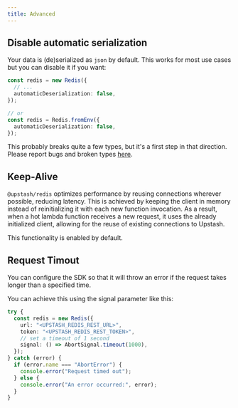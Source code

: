 ```yaml
---
title: Advanced
---
```


## Disable automatic serialization

Your data is (de)serialized as `json` by default. This works for most use cases
but you can disable it if you want:

```ts
const redis = new Redis({
  // ...
  automaticDeserialization: false,
});

// or
const redis = Redis.fromEnv({
  automaticDeserialization: false,
});
```

This probably breaks quite a few types, but it's a first step in that direction.
Please report bugs and broken types
[here](https://github.com/upstash/upstash-redis/issues/49).

## Keep-Alive

`@upstash/redis` optimizes performance by reusing connections wherever possible, reducing latency.
This is achieved by keeping the client in memory instead of reinitializing it with each new function invocation.
As a result, when a hot lambda function receives a new request, it uses the already initialized client, allowing for the reuse of existing connections to Upstash.

<Tip>This functionality is enabled by default.</Tip>

## Request Timout

You can configure the SDK so that it will throw an error if the request takes longer than a specified time.

You can achieve this using the signal parameter like this:

```ts
try {
  const redis = new Redis({
    url: "<UPSTASH_REDIS_REST_URL>",
    token: "<UPSTASH_REDIS_REST_TOKEN>",
    // set a timeout of 1 second
    signal: () => AbortSignal.timeout(1000),
  });
} catch (error) {
  if (error.name === "AbortError") {
    console.error("Request timed out");
  } else {
    console.error("An error occurred:", error);
  }
}
```
